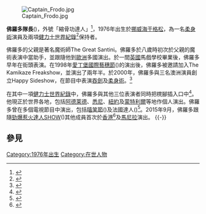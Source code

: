 [[File:Captain_Frodo.jpg|thumb]]

'''佛羅多隊長'''({{Lang-en|Captain Frodo}})，外號「縮骨功達人」<ref>{{Cite web |url=https://www.facebook.com/LunchboxTheatricalProductionsHongKong/videos/vb.404614136283082/890026261075198/?type=2&theater |title=存档副本 |access-date=2015-09-24 |archive-date=2019-03-12 |archive-url=https://web.archive.org/web/20190312233158/https://www.facebook.com/LunchboxTheatricalProductionsHongKong/videos/vb.404614136283082/890026261075198/?type=2&theater }}</ref>，1976年出生於[[挪威|挪威]][[海于格松|海于格松]]，為一名[[柔身術|柔身術]]演員及兩項[[健力士世界紀錄|健力士世界紀錄]]<ref>{{Cite web |url=http://www.swordswallow.com/records.php |title=存档副本 |access-date=2015-09-24 |archive-url=https://web.archive.org/web/20150924112419/http://www.swordswallow.com/records.php |archive-date=2015-09-24 |dead-url=yes }}</ref>保持者。

佛羅多的父親是著名魔術師The Great Santini。佛羅多於八歲時初次於父親的魔術表演中當助手，並跟隨他到[[歐洲|歐洲]]多國演出。於一間[[英國|英國]]馬戲學校畢業後，佛羅多早年在街頭表演。在1998年[[愛丁堡國際藝穗節|愛丁堡國際藝穗節]]({{Lang-en|Edinburgh Festival Fringe}})的演出後，佛羅多被邀請加入The Kamikaze Freakshow，並演出了兩年半。於2000年，佛羅多與三名澳洲演員創立Happy Sideshow，在節目中表演[[吞劍|吞劍]]及[[柔身術|柔身術]]。<ref>{{Cite web |url=http://www.sternbergclarke.co.uk/acts/captain-frodo |title=存档副本 |access-date=2015-09-24 |archive-url=https://web.archive.org/web/20150925112039/http://www.sternbergclarke.co.uk/acts/captain-frodo |archive-date=2015-09-25 |dead-url=yes }}</ref>

在其中一項[[健力士世界紀錄|健力士世界紀錄]]中，佛羅多與其他三位表演者同時把櫈腳插入口中<ref>{{Cite web |url=https://www.youtube.com/watch?v=JachIV55WQE |title=存档副本 |accessdate=2015-09-24 |archive-date=2007-10-09 |archive-url=https://web.archive.org/web/20071009064109/http://www.youtube.com/watch?v=JachIV55WQE |dead-url=no }}</ref>。他現正於世界各地，包括[[阿德莱德|阿德莱德]]、[[悉尼|悉尼]]、[[紐約|紐約]]及[[蒙特利爾|蒙特利爾]]等地作個人演出。佛羅多曾在多個電視節目中演出，包括[[嘻笑節|嘻笑節]]({{Lang-en|Just For Laughs}})及法國達人({{Lang-en|France's Got Talent}})<ref>{{Cite web |url=https://www.youtube.com/watch?v=rmpYEE857uo |title=存档副本 |accessdate=2015-09-24 |archive-date=2016-03-16 |archive-url=https://web.archive.org/web/20160316145514/https://www.youtube.com/watch?v=rmpYEE857uo |dead-url=no }}</ref>。2015年9月，佛羅多跟隨[[勁爆惹火達人SHOW|勁爆惹火達人SHOW]]({{lang-fr|link=no|'''
La Soirée'''}})其他成員首次於[[香港|香港]]<ref>{{Cite web |url=https://www.facebook.com/LunchboxTheatricalProductionsHongKong/videos/891100834301074/?fref=nf |title=存档副本 |access-date=2015-09-24 |archive-date=2019-03-12 |archive-url=https://web.archive.org/web/20190312233158/https://www.facebook.com/LunchboxTheatricalProductionsHongKong/videos/891100834301074/?fref=nf }}</ref>及[[馬尼拉|馬尼拉]]演出。
{{-}}

==參見==
{{reflist}}

[[Category:1976年出生|Category:1976年出生]]
[[Category:在世人物|Category:在世人物]]